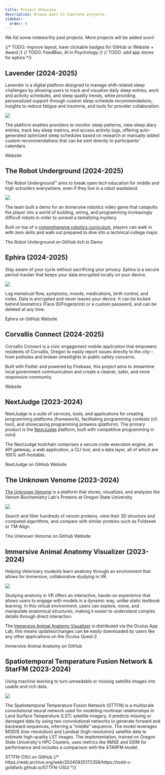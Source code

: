 ```yaml
---
title: Project Showcase
description: Browse past CS Capstone projects.
sidebar:
  order: 4
---
```



We list some noteworthy past projects. More projects will be added soon!

{/* TODO: improve layout, have clickable badges for GitHub or Website + Award */}
{/* TODO: FeedBias, AI in Psychology */}
{/* TODO: add app stores for ephira */}

## Lavender (2024-2025)

<Badge text="New Product" variant="note" class="my-6" size="small"/>
<Badge text="Web" variant="success" class="my-6" size="small"/>

Lavender is a digital platform designed to manage shift-related sleep challenges by allowing users to track and visualize daily sleep entries, work and activity schedules, and sleep quality trends, while providing personalized support through custom sleep schedule recommendations, insights to reduce fatigue and insomnia, and tools for provider collaboration. 

![](../../../assets/2024-lavender.png)

The platform enables providers to monitor sleep patterns, view sleep diary entries, track key sleep metrics, and access activity logs, offering auto-generated optimized sleep schedules based on research or manually added custom recommendations that can be sent directly to participants' calendars.

<div class="cta text-center">
  <LinkButton
    href="https://lavender-app.github.io/lavender/"
    variant="secondary"
    icon="external"
    iconPlacement="start"
    target="_blank"
  >
    Website
  </LinkButton>
</div>

## The Robot Underground (2024-2025)

<Badge text="New Game" variant="note" class="my-6" size="small"/>
<Badge text="Unreal Engine" variant="success" class="my-6" size="small"/>
<Badge text="Graphics" variant="success" class="my-6" size="small"/>

The Robot Underground™ aims to break open tech education for middle and high schoolers everywhere, even if they live in a robot wasteland. 

![](../../../assets/2024-robot-underground.png)

The team built a demo for an immersive robotics video game that catapults the player into a world of building, wiring, and programming increasingly difficult robots in order to unravel a tantalizing mystery.

Built on top of a [comprehensive robotics curriculum](https://robotunderground.party/), players can walk in with zero skills and walk out prepared to dive into a technical college major.

<div class="cta text-center">
  <LinkButton
    href="https://github.com/sicktronics/The-Robot-Underground-Demo"
    variant="secondary"
    icon="github"
    iconPlacement="start"
    target="_blank"
  >
    The Robot Underground on GitHub
  </LinkButton>
  <LinkButton
    href="https://therobotunderground.itch.io/the-robot-underground-demo"
    variant="secondary"
    icon="cloud-download"
    iconPlacement="start"
    target="_blank"
  >
    itch.io Demo
  </LinkButton>
</div>

## Ephira (2024-2025)

<Badge text="New Product" variant="note" class="my-6" size="small"/>
<Badge text="Mobile" variant="success" class="my-6" size="small"/>

Stay aware of your cycle without sacrificing your privacy. Ephira is a secure period-tracker that keeps your data encrypted locally on your device. 

![](../../../assets/2024-ephira.png)

Log menstrual flow, symptoms, moods, medications, birth control, and notes. Data is encrypted and never leaves your device. It can be locked behind biometrics (Face ID/Fingerprint) or a custom password, and can be deleted at any time. 

<div class="cta text-center">
  <LinkButton
    href="https://github.com/adulbrich/ephira"
    variant="secondary"
    icon="github"
    iconPlacement="start"
    target="_blank"
  >
    Ephira on GitHub
  </LinkButton>
  <LinkButton
    href="https://ephira.capucity.be/"
    variant="secondary"
    icon="external"
    iconPlacement="start"
    target="_blank"
  >
    Website
  </LinkButton>
</div>

## Corvallis Connect (2024-2025)

<Badge text="Pacific Power Award" variant="danger" class="my-6" size="small"/>
<Badge text="New Product" variant="note" class="my-6" size="small"/>
<Badge text="Mobile" variant="success" class="my-6" size="small"/>

Corvallis Connect is a civic engagement mobile application that empowers residents of Corvallis, Oregon to easily report issues directly to the city--from potholes and broken streetlights to public safety concerns.

Built with Flutter and powered by Firebase, this project aims to streamline local government communication and create a cleaner, safer, and more responsive community.

<div class="cta text-center">
  <LinkButton
    href="https://malikhum.github.io/Corvallis_Connect/"
    variant="secondary"
    icon="external"
    iconPlacement="start"
    target="_blank"
  >
    Website
  </LinkButton>
</div>

## NextJudge (2023-2024)

<Badge text="New Product" variant="note" class="my-6" size="small"/>
<Badge text="Web" variant="success" class="my-6" size="small"/>

NextJudge is a suite of services, tools, and applications for creating programming platforms (framework), facilitating programming contests (cli tool), and showcasing programming prowess (platform). The primary product is the [NextJudge](https://web.archive.org/web/20240925165513/https://nextjudge.vercel.app/) platform, built with competitive programming in mind.

The NextJudge toolchain comprises a secure code-execution engine, an API gateway, a web application, a CLI tool, and a data layer, all of which are 100% self-hostable.

<div class="cta text-center">
  <LinkButton
    href="https://github.com/NextJudge/NextJudge"
    variant="secondary"
    icon="github"
    iconPlacement="start"
    target="_blank"
  >
    NextJudge on GitHub
  </LinkButton>
  <LinkButton
    href="https://nextjudge.vercel.app/"
    variant="secondary"
    icon="external"
    iconPlacement="start"
    target="_blank"
  >
    Website
  </LinkButton>
</div>

## The Unknown Venome (2023-2024)

<Badge text="Consultancy" variant="note" class="my-6" size="small"/>
<Badge text="Web" variant="success" class="my-6" size="small"/>
<Badge text="Visualization" variant="success" class="my-6" size="small"/>

[The Unknown Venome](https://web.archive.org/web/20240925171611/https://venom-biochem-lab.github.io/venome-poster/) is a platform that stores, visualizes, and analyzes the Venom Biochemistry Lab's Proteins at Oregon State University. 

![](../../../assets/2023-venome.png)

Search and filter hundreds of venom proteins, view their 3D structure and computed algorithms, and compare with similar proteins such as Foldseek or TM-Align.

<div class="cta text-center">
  <LinkButton
    href="https://github.com/Venom-Biochem-Lab/venome"
    variant="secondary"
    icon="github"
    iconPlacement="start"
    target="_blank"
  >
    The Unknown Venome on GitHub
  </LinkButton>
  <LinkButton
    href="https://venome.cqls.oregonstate.edu/"
    variant="secondary"
    icon="external"
    iconPlacement="start"
    target="_blank"
  >
    Website
  </LinkButton>
</div>

## Immersive Animal Anatomy Visualizer (2023-2024)

<Badge text="Consultancy" variant="note" class="my-6" size="small"/>
<Badge text="AR/VR" variant="success" class="my-6" size="small"/>
<Badge text="Visualization" variant="success" class="my-6" size="small"/>

Helping Veterinary students learn anatomy through an environment that allows for immersive, collaborative studying in VR.

![](../../../assets/2023-immersive-animal-anatomy.jpg)

Studying anatomy in VR offers an interactive, hands-on experience that allows users to engage with models in a dynamic way, unlike static textbook learning. In this virtual environment, users can explore, move, and manipulate anatomical structures, making it easier to understand complex details through direct interaction.

The [Immersive Animal Anatomy Visualizer](https://extended-reality-lab.github.io/projects/immersive-animal-anatomy-visualizer) is distributed via the Oculus App Lab, this means updates/changes can be easily downloaded by users like any other applications on the Oculus Quest 2. 

<div class="cta text-center">
  <LinkButton
    href="https://github.com/Extended-reality-Lab/Immersive-Animal-Anatomy"
    variant="secondary"
    icon="github"
    iconPlacement="start"
    target="_blank"
  >
    Immersive Animal Anatomy on GitHub
  </LinkButton>
</div>

## Spatiotemporal Temperature Fusion Network & StarFM (2023-2024)

<Badge text="Research" variant="note" class="my-6" size="small"/>
<Badge text="Simulation" variant="success" class="my-6" size="small"/>

Using machine learning to turn unreadable or missing satellite images into usable and rich data.

![](../../../assets/2023-sttfn-osu.png)

The Spatiotemporal Temperature Fusion Network (STTFN) is a multiscale convolutional neural network used for modeling nonlinear relationships in Land Surface Temperature (LST) satellite imagery. It predicts missing or damaged data by using two convolutional networks to generate forward and backward sequences, inferring a “middle” sequence. The model leverages MODIS (low-resolution) and Landsat (high-resolution) satellite data to estimate high-quality LST images. The implementation, trained on Oregon State University's HPC Clusters, uses metrics like RMSE and SSIM for performance and includes a comparison with the STARFM model.

<div class="cta text-center">
  <LinkButton
    href="https://github.com/Todd-C-Goldfarb/STTFN-OSU"
    variant="secondary"
    icon="github"
    iconPlacement="start"
    target="_blank"
  >
    STTFN-OSU on GitHub
  </LinkButton>
  {/* https://web.archive.org/web/20240925172356/https://todd-c-goldfarb.github.io/STTFN-OSU/ */}
</div>
